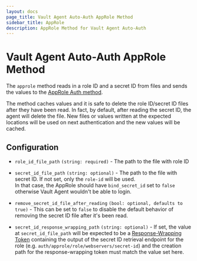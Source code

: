 ```yaml
---
layout: docs
page_title: Vault Agent Auto-Auth AppRole Method
sidebar_title: AppRole
description: AppRole Method for Vault Agent Auto-Auth
---
```


# Vault Agent Auto-Auth AppRole Method

The `approle` method reads in a role ID and a secret ID from files and sends
the values to the [AppRole Auth
method](/vault/docs/auth/approle).

The method caches values and it is safe to delete the role ID/secret ID files
after they have been read. In fact, by default, after reading the secret ID,
the agent will delete the file. New files or values written at the expected
locations will be used on next authentication and the new values will be
cached.

## Configuration

- `role_id_file_path` `(string: required)` - The path to the file with role ID

- `secret_id_file_path` `(string: optional)` - The path to the file with secret
  ID.
  If not set, only the `role-id` will be used. \
  In that case, the AppRole should have `bind_secret_id` set to `false` otherwise Vault Agent wouldn't be able to login.

- `remove_secret_id_file_after_reading` `(bool: optional, defaults to true)` -
  This can be set to `false` to disable the default behavior of removing the
  secret ID file after it's been read.

- `secret_id_response_wrapping_path` `(string: optional)` - If set, the value
  at `secret_id_file_path` will be expected to be a [Response-Wrapping
  Token](/vault/docs/concepts/response-wrapping)
  containing the output of the secret ID retrieval endpoint for the role (e.g.
  `auth/approle/role/webservers/secret-id`) and the creation path for the
  response-wrapping token must match the value set here.
